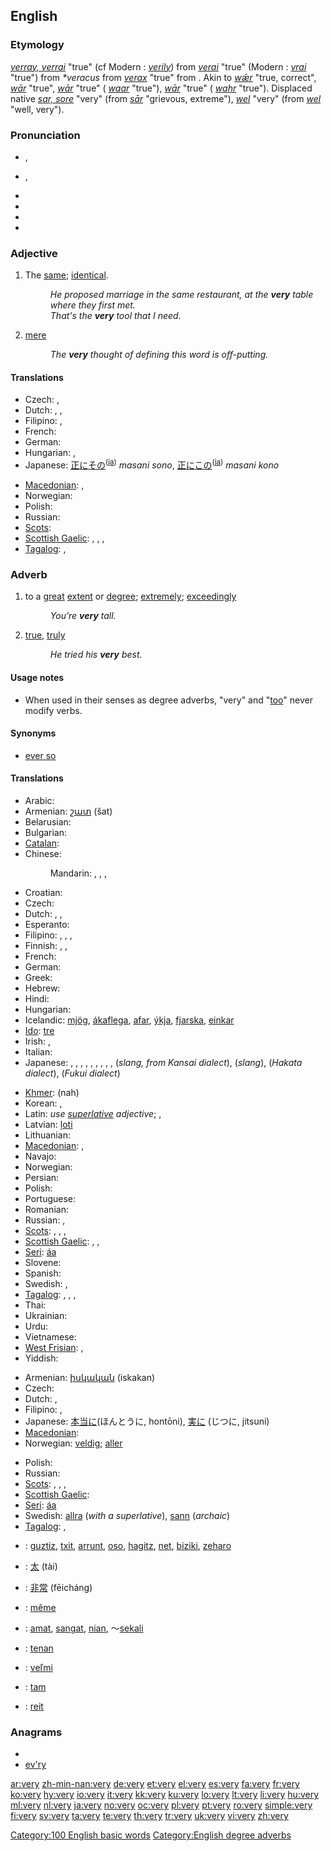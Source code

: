 ==English==
{{wikipedia}}

{{rank|than|some|other|67|very|upon|man|may}}

===Etymology===
{{etyl|enm}} ''[[verray#Middle English|verray, verrai]]'' "true" (cf Modern {{en}}: ''[[verily]]'') from {{etyl|fro}} ''[[verai#Old French|verai]]'' "true" (Modern {{fr}}: ''[[vrai#French|vrai]]'' "true") from {{etyl|VL.}} ''*veracus'' from {{etyl|la}} ''[[verax]]'' "true" from {{proto|Indo-European|wēr-|true, benevolent|lang=en}}. Akin to {{etyl|ang|-}} ''[[wær#Old English|wǣr]]'' "true, correct", {{etyl|osx|-}} ''[[war#Old Saxon|wār]]'' "true", {{etyl|odt|-}} ''[[war#Old Dutch|wār]]'' "true" ({{etyl|nl|-}} ''[[waar#Dutch|waar]]'' "true"), {{etyl|goh|-}} ''[[war#Old High German|wār]]'' "true" ({{etyl|de|-}} ''[[wahr#German|wahr]]'' "true"). Displaced native {{enm}} ''[[sore#Middle English|sar, sore]]'' "very" (from {{ang}} ''[[sar#Old English|sār]]'' "grievous, extreme"), {{enm}} ''[[wel#Middle English|wel]]'' "very" (from {{ang}} ''[[wel#Old English|wel]]'' "well, very").

===Pronunciation===
* {{a|UK}} {{IPA|/ˈvɛɹɪ/}}, {{SAMPA|/"vEr\ɪ/}}
* {{a|US}} {{IPA|/ˈvɛɹi/}}, {{SAMPA|/"vEr\i/}}
* {{audio|en-us-very.ogg|Audio (US)}}
* {{audio|En-uk-very.ogg|Audio (UK)}}
* {{hyphenation|ver|y}}
* {{rhymes|ɛri}}

===Adjective===
{{en-adj|verier|veriest}}

# The [[same]]; [[identical]].
#: ''He proposed marriage in the same restaurant, at the '''very''' table where they first met.''
#: ''That's the '''very''' tool that I need.''
# [[mere]]
#: ''The '''very''' thought of defining this word is off-putting.''

====Translations====
{{trans-top|the same; identical}}
* Czech: {{t-|cs|týž}}, {{t-|cs|tentýž}}
* Dutch: {{t+|nl|zelfde}}, {{t+|nl|dezelfde}}, {{t+|nl|hetzelfde}}
* Filipino: {{tø|fil|talaga}},  {{tø|fil|talagang}}
* French: {{t+|fr|même}}
* German: {{t+|de|derselbe}}
* Hungarian: {{t+|hu|ugyanaz}}, {{t-|hu|egyazon}}
* Japanese: [[正に]][[その]]<sup>([[:ja:正にその|ja]])</sup> ''masani sono'', [[正に]][[この]]<sup>([[:ja:正にこの|ja]])</sup> ''masani kono''
{{trans-mid}}
* [[Macedonian]]: {{t-|mk|сам|tr=sam}},  {{t|mk|самиот|tr=sámiot}}
* Norwegian: {{t+|no|samme}}
* Polish: {{t-|pl|identyczny}}
* Russian: {{t+|ru|самый||tr=sámyj}}
* [[Scots]]: {{tø|sco|vera|xs=Scots}}
* [[Scottish Gaelic]]: {{t-|gd|aon|xs=Scottish Gaelic}},  {{t-|gd|ceart|xs=Scottish Gaelic}},  {{t-|gd|ceudna|xs=Scottish Gaelic}},  {{t-|gd|dearbh|xs=Scottish Gaelic}}
* [[Tagalog]]: {{t|tl|talaga|xs=Tagalog}},  {{t|tl|talagang|xs=Tagalog}}
{{trans-bottom}}

===Adverb===
{{en-adv|-}}

# to a [[great]] [[extent]] or [[degree]]; [[extremely]]; [[exceedingly]]
#: ''You’re '''very''' tall.''
# [[true]], [[truly]]
#: ''He tried his '''very''' best.''

====Usage notes====
* When used in their senses as degree adverbs, "very" and "[[too]]" never modify verbs.

====Synonyms====
* {{sense|to a great extent}} [[ever so]]

====Translations====
{{trans-top|to a high degree}}
* Arabic: {{t+|ar|جدا|alt=جِدًا|tr=jíddan}}
* Armenian: [[շատ]] (šat)
* Belarusian: {{t|be|вельмі|tr=vél'mi|xs=Belarusian}}
* Bulgarian: {{t+|bg|много|tr=mnógo}}
* [[Catalan]]: {{t-|ca|molt}}
* Chinese:
*: Mandarin: {{t-|cmn|很|tr=hĕn|sc=Hani}},  {{t-|cmn|太|tr=tài|sc=Hani}},  {{t-|cmn|非常|tr=fēicháng|sc=Hani}},  {{t-|cmn|超|tr=chāo|sc=Hani}}
* Croatian: {{t-|hr|vrlo}}
* Czech: {{t+|cs|velmi}}
* Dutch: {{t+|nl|zeer}}, {{t+|nl|heel}}, {{t+|nl|erg}}
* Esperanto: {{t+|eo|tre|xs=Esperanto}}
* Filipino: {{tø|fil|talaga}},  {{tø|fil|talagang}},  {{tø|fil|sobra}},  {{tø|fil|sobrang}}
* Finnish: {{t+|fi|erittäin}}, {{t+|fi|kovin}}, {{t+|fi|hyvin}}
* French: {{t+|fr|très}}
* German: {{t+|de|sehr}}
* Greek: {{t+|el|πολύ|tr=polý}}
* Hebrew: {{t-|he|מאוד|tr=məód}}
* Hindi: {{t+|hi|बहुत|tr=bahut|xs=Hindi}}
* Hungarian: {{t+|hu|nagyon}}
* Icelandic: [[mjög]], [[ákaflega]], [[afar]], [[ýkja]], [[fjarska]], [[einkar]]
* [[Ido]]: [[tre]]
* Irish: {{t-|ga|an-|xs=Irish}}, {{t-|ga|ana-|xs=Irish}}
* Italian: {{t+|it|molto}}
* Japanese: {{t+|ja|とても|tr=totemó}}, {{t-|ja|かなり|tr=kanari}}, {{t|ja|非常に|tr=ひじょうに, hijōni}}, {{t-|ja|凄く|tr=[[すごく]], sugoku}}, {{t|ja|大変|tr=[[たいへん]], taihén}}, {{t|ja|大分|tr=[[だいぶ]], daibu}}, {{t|ja|随分|tr=[[ずいぶん]], zuibun}}, {{t-|ja|ずっと|tr=zutto}}, {{t|ja|めちゃ|tr=mecha}}, {{t|ja|めっちゃ|tr=metcha}} (''slang, from Kansai dialect''), {{t+|ja|超|tr=ちょう, chō}} (''slang''), {{t|ja|ばり|tr=bari}} (''Hakata dialect''), {{t-|ja|つるつる|tr=tsuru tsuru}} (''Fukui dialect'')
{{trans-mid}}
* [[Khmer]]: {{Khmr|[[ណាស់]]}} (nah)
* Korean: {{t+|ko|아주|tr=aju|sc=Hang}},  {{t+|ko|매우|tr=mae-u|sc=Hang}}
* Latin: ''use [[superlative]] adjective''; {{t|la|maxime|alt=maximē}}, {{t-|la|summe|alt=summē}}
* Latvian: [[ļoti]]
* Lithuanian: {{t|lt|labai}}
* [[Macedonian]]: {{t+|mk|многу|tr=mnógu}},  {{t|mk|мошне|tr=móšne}}
* Navajo: {{tø|nv|ayóo}}
* Norwegian: {{t+|no|veldig}}
* Persian: {{t+|fa|بسیار|tr=besiyâr|xs=Persian}}
* Polish: {{t+|pl|bardzo}}
* Portuguese: {{t+|pt|muito}}
* Romanian: {{t-|ro|foarte}}
* Russian: {{t+|ru|очень|tr=óčen’}},  {{t+|ru|весьма|tr=ves'má}}
* [[Scots]]: {{tø|sco|gey|xs=Scots}}, {{tø|sco|unco|xs=Scots}}, {{tø|sco|vera|xs=Scots}},
* [[Scottish Gaelic]]: {{t-|gd|glè|xs=Scottish Gaelic}}, {{t-|gd|ro|xs=Scottish Gaelic}}, {{t-|gd|fìor|xs=Scottish Gaelic}}
* [[Seri]]: [[áa]]
* Slovene: {{t+|sl|zelo}}
* Spanish: {{t+|es|muy}}
* Swedish: {{t+|sv|mycket}}, {{t+|sv|väldigt}}
* [[Tagalog]]: {{t|tl|talaga|xs=Tagalog}},  {{t|tl|talagang|xs=Tagalog}},  {{t-|tl|sobra|xs=Tagalog}},  {{t|tl|sobrang|xs=Tagalog}}
* Thai: {{t+|th|มาก|tr=mâak}}
* Ukrainian: {{t|uk|дуже|tr=dúže|xs=Ukrainian}}
* Urdu: {{t|ur|بہت|tr=bahut|xs=Urdu}}
* Vietnamese: {{t|vi|rất|xs=Vietnamese}}
* [[West Frisian]]: {{t-|fy|tige|xs=West Frisian}},  {{t-|fy|frij|xs=West Frisian}}
* Yiddish: {{t-|yi|זייער|tr=zeyer|xs=Yiddish}}
{{trans-bottom}}

{{trans-top|true, truly}}
* Armenian: [[իսկական]] (iskakan)
* Czech: {{t-|cs|skutečně}}
* Dutch: {{t+|nl|echt}}, {{t+|nl|uiterst}}
* Filipino: {{tø|fil|talaga}},  {{tø|fil|talagang}}
* Japanese: [[本当に]](ほんとうに, hontōni), [[実に]] (じつに, jitsuni)
* [[Macedonian]]: {{t|mk|нај-|tr=naj-}}
* Norwegian: [[veldig]]; [[aller]]
{{trans-mid}}
* Polish: {{t+|pl|naprawdę}}
* Russian: {{t+|ru|самый|tr=sámyj}}
* [[Scots]]: {{tø|sco|gey|xs=Scots}}, {{tø|sco|unco|xs=Scots}}, {{tø|sco|vera|xs=Scots}},
* [[Scottish Gaelic]]: {{t-|gd|fìor|xs=Scottish Gaelic}}
* [[Seri]]: [[áa]]
* Swedish: [[allra]] (''with a superlative''), [[sann]] (''archaic'')
* [[Tagalog]]: {{t|tl|talaga|xs=Tagalog}},  {{t|tl|talagang|xs=Tagalog}}
{{trans-bottom}}

{{checktrans-top}}
* {{ttbc|Basque}}: [[guztiz]], [[txit]], [[arrunt]], [[oso]], [[hagitz]], [[net]], [[biziki]], [[zeharo]]
* {{ttbc|CJKV Characters}}: [[太]] (tài)
* {{ttbc|Chinese}}: [[非常]] (fēicháng)
* {{ttbc|French}}: [[même]]
* {{ttbc|Indonesian}}: [[amat]], [[sangat]], [[nian]], ～[[sekali]]
{{checktrans-mid}}
* {{ttbc|Javanese}}: [[tenan]]
* {{ttbc|Slovak}}: [[veľmi]]
* {{ttbc|Turkish}}: [[tam]]
* {{ttbc|Welsh}}: [[reit]]
{{checktrans-bottom}}

===Anagrams===
* {{alphagram|ervy}}
* [[ev'ry#English|ev'ry]]

[[Category:100 English basic words]]
[[Category:English degree adverbs]]

[[ar:very]]
[[zh-min-nan:very]]
[[de:very]]
[[et:very]]
[[el:very]]
[[es:very]]
[[fa:very]]
[[fr:very]]
[[ko:very]]
[[hy:very]]
[[io:very]]
[[it:very]]
[[kk:very]]
[[ku:very]]
[[lo:very]]
[[lt:very]]
[[li:very]]
[[hu:very]]
[[ml:very]]
[[nl:very]]
[[ja:very]]
[[no:very]]
[[oc:very]]
[[pl:very]]
[[pt:very]]
[[ro:very]]
[[simple:very]]
[[fi:very]]
[[sv:very]]
[[ta:very]]
[[te:very]]
[[th:very]]
[[tr:very]]
[[uk:very]]
[[vi:very]]
[[zh:very]]